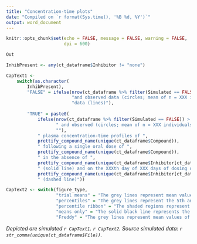 ```yaml
---
title: "Concentration-time plots"
date: "Compiled on `r format(Sys.time(), '%B %d, %Y')`"
output: word_document
---
```


```r

knitr::opts_chunk$set(echo = FALSE, message = FALSE, warning = FALSE, 
                      dpi = 600)

```

```r

Out 

```

```r

InhibPresent <- any(ct_dataframe$Inhibitor != "none")

CapText1 <-
    switch(as.character(
        InhibPresent), 
        "FALSE" = ifelse(nrow(ct_dataframe %>% filter(Simulated == FALSE)) > 0,
                         "and observed data (circles; mean of n = XXX individuals; Clinical Study XXX)", 
                         "data (lines)"), 
        
        "TRUE" = paste0(
            ifelse(nrow(ct_dataframe %>% filter(Simulated == FALSE)) > 0,
                   " and observed (circles; mean of n = XXX individuals; Clinical Study XXX)", 
                   ""), 
            " plasma concentration-time profiles of ",
            prettify_compound_name(unique(ct_dataframe$Compound)), 
            " following a single oral dose of ", 
            prettify_compound_name(unique(ct_dataframe$Compound)), 
            " in the absence of ", 
            prettify_compound_name(unique(ct_dataframe$Inhibitor[ct_dataframe$Inhibitor != "none"])), 
            " (solid line) and on the XXXth day of XXX days of dosing of ", 
            prettify_compound_name(unique(ct_dataframe$Inhibitor[ct_dataframe$Inhibitor != "none"])), 
            " (dashed line)"))

CapText2 <- switch(figure_type, 
                   "trial means" = "The grey lines represent mean values of simulated individual trials and the black lines portray the mean data of the simulated population (n = XXX)", 
                   "percentiles" = "The grey lines represent the 5th and 95th percentiles and the solid black line the mean data for the simulated population (n = XXX)", 
                   "percentile ribbon" = "The shaded regions represent the 5th to the 95th percentiles and the solid black line the mean data for the simulated population (n = XXX)", 
                   "means only" = "The solid black line represents the mean data for the simulated population (n = XXX)", 
                   "Freddy" = "The grey lines represent mean values of simulated individual trials and the black lines portray the mean data of the simulated population (n = XXX). The dashed lines represent the 5th and 95th percentiles")

```

*Depicted are simulated `r CapText1`. `r CapText2`. Source simulated data: `r str_comma(unique(ct_dataframe$File))`.*




